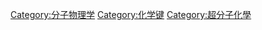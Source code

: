 {{Commonscat|Intermolecular forces}}

[[Category:分子物理学|Category:分子物理学]]
[[Category:化学键|Category:化学键]]
[[Category:超分子化學|Category:超分子化學]]
